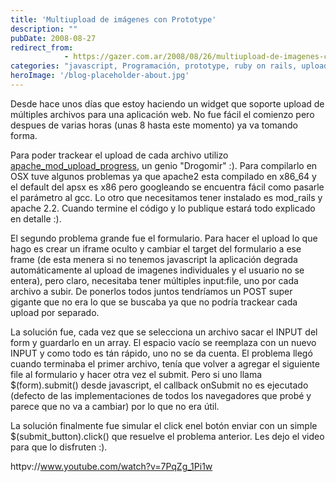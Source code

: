 ```yaml
---
title: 'Multiupload de imágenes con Prototype'
description: ""
pubDate: 2008-08-27
redirect_from: 
            - https://gazer.com.ar/2008/08/26/multiupload-de-imagenes-con-prototype/
categories: "javascript, Programación, prototype, ruby on rails, upload"
heroImage: '/blog-placeholder-about.jpg'
---
```

Desde hace unos días que estoy haciendo un widget que soporte upload de múltiples archivos para una aplicación web. No fue fácil el comienzo pero despues de varias horas (unas 8 hasta este momento) ya va tomando forma.

Para poder trackear el upload de cada archivo utilizo [apache_mod_upload_progress](http://drogomir.com/blog/2008/6/18/upload-progress-bar-with-mod_passenger-and-apache), un genio "Drogomir" :). Para compilarlo en OSX tuve algunos problemas ya que apache2 esta compilado en x86_64 y el default del apsx es x86 pero googleando se encuentra fácil como pasarle el parámetro al gcc. Lo otro que necesitamos tener instalado es mod_rails y apache 2.2. Cuando termine el código y lo publique estará todo explicado en detalle :).

El segundo problema grande fue el formulario. Para hacer el upload lo que hago es crear un iframe oculto y cambiar el target del formulario a ese frame (de esta menera si no tenemos javascript la aplicación degrada automáticamente al upload de imagenes individuales y el usuario no se entera), pero claro, necesitaba tener múltiples input:file, uno por cada archivo a subir. De ponerlos todos juntos tendríamos un POST super gigante que no era lo que se buscaba ya que no podría trackear cada upload por separado.

La solución fue, cada vez que se selecciona un archivo sacar el INPUT del form y guardarlo en un array. El espacio vacío se reemplaza con un nuevo INPUT y como todo es tán rápido, uno no se da cuenta. El problema llegó cuando terminaba el primer archivo, tenía que volver a agregar el siguiente file al formulario y hacer otra vez el submit. Pero si uno llama \$(form).submit() desde javascript, el callback onSubmit no es ejecutado (defecto de las implementaciones de todos los navegadores que probé y parece que no va a cambiar) por lo que no era útil.

La solución finalmente fue simular el click enel botón enviar con un simple \$(submit_button).click() que resuelve el problema anterior. Les dejo el video para que lo disfruten :).

httpv://www.youtube.com/watch?v=7PqZg_1Pi1w
